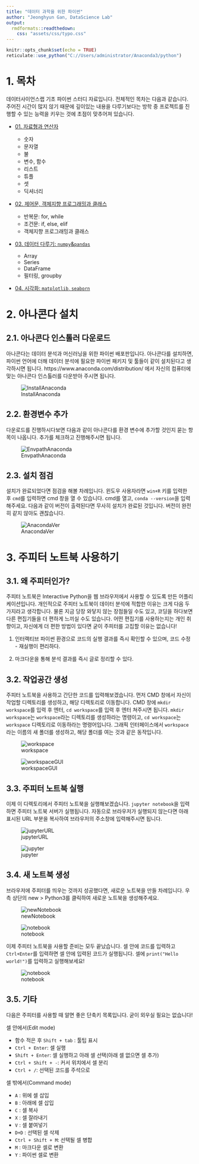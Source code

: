 ```yaml
---
title: "데이터 과학을 위한 파이썬"
author: "Jeonghyun Gan, DataScience Lab"
output: 
  rmdformats::readthedown:
    css: "assets/css/typo.css"
---
```


```r
knitr::opts_chunk$set(echo = TRUE)
reticulate::use_python("C://Users/administrator/Anaconda3/python")
```

# 1. 목차

데이터사이언스랩 기초 파이썬 스터디 자료입니다. 전체적인 목차는 다음과 같습니다. 주어진 시간이 많지 않기 때문에 깊이있는 내용을 다루기보다는 방학 중 프로젝트를 진행할 수 있는 능력을 키우는 것에 초점이 맞추어져 있습니다.

- [01. 자료형과 연산자](https://yonseidslab.github.io/pyfords/dtype)

    - 숫자
    - 문자열
    - 불
    - 변수, 함수
    - 리스트
    - 튜플
    - 셋
    - 딕셔너리
    
- [02. 제어문, 객체지향 프로그래밍과 클래스]()

    - 반복문: for, while
    - 조건문: if, else, elif
    - 객체지향 프로그래밍과 클래스

- [03. 데이터 다루기: `numpy`&`pandas`]()

    - Array
    - Series
    - DataFrame
    - 필터링, groupby
    
- [04. 시각화: `matplotlib`, `seaborn`]()

# 2. 아나콘다 설치

## 2.1. 아나콘다 인스톨러 다운로드

아나콘다는 데이터 분석과 머신러닝을 위한 파이썬 배포판입니다. 아나콘다를 설치하면, 파이썬 언어에 더해 데이터 분석에 필요한 파이썬 패키지 및 툴들이 같이 설치된다고 생각하시면 됩니다. https://www.anaconda.com/distribution/ 에서 자신의 컴퓨터에 맞는 아나콘다 인스톨러를 다운받아 주시면 됩니다.

![InstallAnaconda](./assets/figs/conda.png)


## 2.2. 환경변수 추가

다운로드를 진행하시다보면 다음과 같이 아나콘다를 환경 변수에 추가할 것인지 묻는 항목이 나옵니다. 추가를 체크하고 진행해주시면 됩니다.

![EnvpathAnaconda](./assets/figs/envpath.png)

## 2.3. 설치 점검

설치가 완료되었다면 점검을 해볼 차례입니다. 윈도우 사용자라면 `win+R` 키를 입력한 후 `cmd`를 입력하면 cmd 창을 열 수 있습니다. cmd를 열고, `conda --version`을 입력해주세요. 다음과 같이 버전이 출력된다면 무사히 설치가 완료된 것입니다. 버전이 완전히 같지 않아도 괜찮습니다.

![AnacondaVer](./assets/figs/condaver.png)

# 3. 주피터 노트북 사용하기

## 3.1. 왜 주피터인가?

주피터 노트북은 Interactive Python을 웹 브라우저에서 사용할 수 있도록 만든 어플리케이션입니다. 개인적으로 주피터 노트북이 데이터 분석에 적합한 이유는 크게 다음 두 가지라고 생각합니다. 물론 지금 당장 와닿지 않는 장점들일 수도 있고, 코딩을 하다보면 다른 편집기들을 더 편하게 느끼실 수도 있습니다. 어떤 편집기를 사용하는지는 개인 취향이고, 자신에게 더 편한 방법이 있다면 굳이 주피터를 고집할 이유는 없습니다!

1. 인터랙티브 파이썬 환경으로 코드의 실행 결과를 즉시 확인할 수 있으며, 코드 수정 - 재실행이 편리하다.

2. 마크다운을 통해 분석 결과를 즉시 글로 정리할 수 있다.

## 3.2. 작업공간 생성

주피터 노트북을 사용하고 간단한 코드를 입력해보겠습니다. 먼저 CMD 창에서 자신이 작업할 디렉토리를 생성하고, 해당 디렉토리로 이동합니다. CMD 창에 `mkdir workspace`를 입력 후 엔터,  `cd workspace`를 입력 후 엔터 쳐주시면 됩니다. `mkdir workspace`는 `workspace`라는 디렉토리를 생성하라는 명령이고, `cd workspace`는 `workspace` 디렉토리로 이동하라는 명령어입니다. 그래픽 인터페이스에서 `workspace`라는 이름의 새 폴더를 생성하고, 해당 폴더를 여는 것과 같은 동작입니다.

![workspace](./assets/figs/workspace.png)

![workspaceGUI](./assets/figs/workspaceGUI.png)

## 3.3. 주피터 노트북 실행

이제 이 디렉토리에서 주피터 노트북을 실행해보겠습니다. `jupyter notebook`을 입력하면 주피터 노트북 서버가 실행됩니다. 자동으로 브라우저가 실행되지 않는다면 아래 표시된 URL 부분을 복사하여 브라우저의 주소창에 입력해주시면 됩니다.

![jupyterURL](./assets/figs/jupyterURL.png)

![jupyter](./assets/figs/jupyter.png)

## 3.4. 새 노트북 생성

브라우저에 주피터를 띄우는 것까지 성공했다면, 새로운 노트북을 만들 차례입니다. 우측 상단의 new > Python3를 클릭하여 새로운 노트북을 생성해주세요.

![newNotebook](./assets/figs/newNotebook.png)

![notebook](./assets/figs/notebook.png)

이제 주피터 노트북을 사용할 준비는 모두 끝났습니다. 셀 안에 코드를 입력하고 `Ctrl+Enter`를 입력하면 셀 안에 입력된 코드가 실행됩니다. 셀에 `print("Hello world!")`를 입력하고 실행해보세요!

![notebook](./assets/figs/helloworld.png)

## 3.5. 기타

다음은 주피터를 사용할 때 알면 좋은 단축키 목록입니다. 굳이 외우실 필요는 없습니다! 

셀 안에서(Edit mode)

- 함수 적은 후 `Shift + tab` :  툴팁 표시
- `Ctrl + Enter`: 셀 실행 
- `Shift + Enter`: 셀 실행하고 아래 셀 선택(아래 셀 없으면 셀 추가)
- `Ctrl + Shift + -`: 커서 위치에서 셀 분리
- `Ctrl + /`: 선택된 코드를 주석으로


셀 밖에서(Command mode)

- `A` : 위에 셀 삽입
- `B` : 아래에 셀 삽입
- `C` : 셀 복사
- `X` : 셀 잘라내기
- `V` : 셀 붙여넣기
- `D+D` : 선택된 셀 삭제
- `Ctrl + Shift + M`: 선택될 셀 병합
- `M` : 마크다운 셀로 변환
- `Y` : 파이썬 셀로 변환

